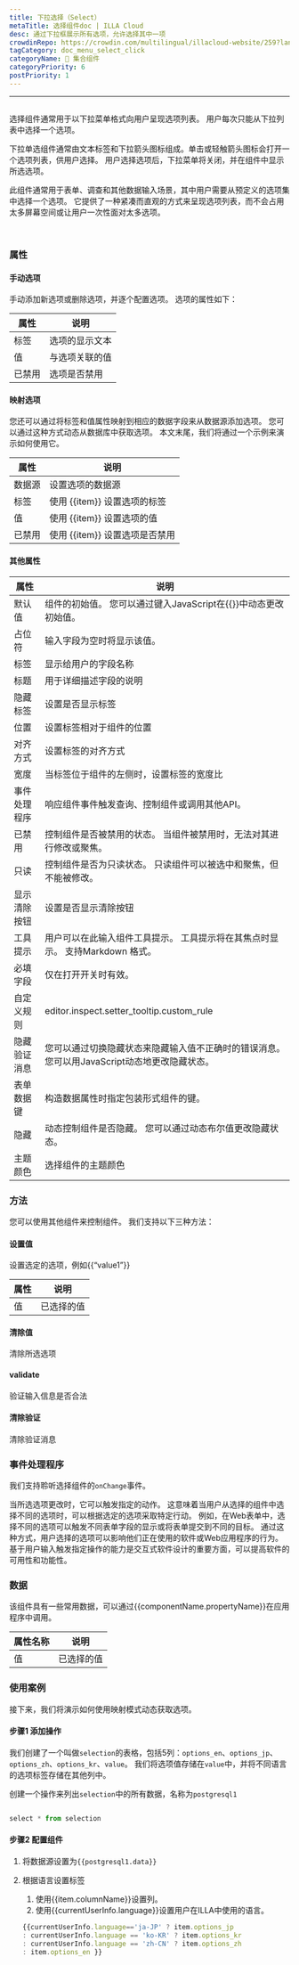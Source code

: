 ```yaml
---
title: 下拉选择（Select）
metaTitle: 选择组件doc | ILLA Cloud
desc: 通过下拉框展示所有选项，允许选择其中一项
crowdinRepo: https://crowdin.com/multilingual/illacloud-website/259?languages=zhcn&filter=basic&value=0
tagCategory: doc_menu_select_click
categoryName: 🧬 集合组件
categoryPriority: 6
postPriority: 1
---
```


* * *

## <h2 hidden>选择</h2>

选择组件通常用于以下拉菜单格式向用户呈现选项列表。 用户每次只能从下拉列表中选择一个选项。

下拉单选组件通常由文本标签和下拉箭头图标组成。单击或轻触箭头图标会打开一个选项列表，供用户选择。 用户选择选项后，下拉菜单将关闭，并在组件中显示所选选项。

此组件通常用于表单、调查和其他数据输入场景，其中用户需要从预定义的选项集中选择一个选项。 它提供了一种紧凑而直观的方式来呈现选项列表，而不会占用太多屏幕空间或让用户一次性面对太多选项。

<img src='https://cdn.illacloud.com/official-website/img/docs/assemble/select1.png' alt="" />

<img src='https://cdn.illacloud.com/official-website/img/docs/assemble/select2.png' alt="" />

### 属性

#### 手动选项

手动添加新选项或删除选项，并逐个配置选项。 选项的属性如下： 

| 属性  | 说明      |
| --- | ------- |
| 标签  | 选项的显示文本 |
| 值   | 与选项关联的值 |
| 已禁用 | 选项是否禁用  |

#### 映射选项

您还可以通过将标签和值属性映射到相应的数据字段来从数据源添加选项。 您可以通过这种方式动态从数据库中获取选项。 本文末尾，我们将通过一个示例来演示如何使用它。

| 属性  | 说明                   |
| --- | -------------------- |
| 数据源 | 设置选项的数据源             |
| 标签  | 使用 {{item}} 设置选项的标签  |
| 值   | 使用 {{item}} 设置选项的值   |
| 已禁用 | 使用 {{item}} 设置选项是否禁用 |

#### 其他属性

| 属性     | 说明                                                   |
| ------ | ---------------------------------------------------- |
| 默认值    | 组件的初始值。 您可以通过键入JavaScript在{{}}中动态更改初始值。              |
| 占位符    | 输入字段为空时将显示该值。                                        |
| 标签     | 显示给用户的字段名称                                           |
| 标题     | 用于详细描述字段的说明                                          |
| 隐藏标签   | 设置是否显示标签                                             |
| 位置     | 设置标签相对于组件的位置                                         |
| 对齐方式   | 设置标签的对齐方式                                            |
| 宽度     | 当标签位于组件的左侧时，设置标签的宽度比                                 |
| 事件处理程序 | 响应组件事件触发查询、控制组件或调用其他API。                             |
| 已禁用    | 控制组件是否被禁用的状态。 当组件被禁用时，无法对其进行修改或聚焦。                   |
| 只读     | 控制组件是否为只读状态。 只读组件可以被选中和聚焦，但不能被修改。                    |
| 显示清除按钮 | 设置是否显示清除按钮                                           |
| 工具提示   | 用户可以在此输入组件工具提示。 工具提示将在其焦点时显示。 支持Markdown 格式。         |
| 必填字段   | 仅在打开开关时有效。                                           |
| 自定义规则  | editor.inspect.setter_tooltip.custom_rule            |
| 隐藏验证消息 | 您可以通过切换隐藏状态来隐藏输入值不正确时的错误消息。 您可以用JavaScript动态地更改隐藏状态。 |
| 表单数据键  | 构造数据属性时指定包装形式组件的键。                                   |
| 隐藏     | 动态控制组件是否隐藏。 您可以通过动态布尔值更改隐藏状态。                        |
| 主题颜色   | 选择组件的主题颜色                                            |

### 方法

您可以使用其他组件来控制组件。 我们支持以下三种方法：

#### 设置值

设置选定的选项，例如{{“value1”}}

| 属性 | 说明    |
| -- | ----- |
| 值  | 已选择的值 |

#### 清除值

清除所选选项

#### validate

验证输入信息是否合法

#### 清除验证

清除验证消息

### 事件处理程序

我们支持聆听选择组件的`onChange`事件。 

当所选选项更改时，它可以触发指定的动作。 这意味着当用户从选择的组件中选择不同的选项时，可以根据选定的选项采取特定行动。 例如，在Web表单中，选择不同的选项可以触发不同表单字段的显示或将表单提交到不同的目标。 通过这种方式，用户选择的选项可以影响他们正在使用的软件或Web应用程序的行为。 基于用户输入触发指定操作的能力是交互式软件设计的重要方面，可以提高软件的可用性和功能性。

### 数据

该组件具有一些常用数据，可以通过{{componentName.propertyName}}在应用程序中调用。

| 属性名称 | 说明    |
| ---- | ----- |
| 值    | 已选择的值 |

### 使用案例

接下来，我们将演示如何使用映射模式动态获取选项。 

#### 步骤1 添加操作

我们创建了一个叫做`selection`的表格，包括5列：`options_en`、`options_jp`、`options_zh`、`options_kr`、`value`。 我们将选项值存储在`value`中，并将不同语言的选项标签存储在其他列中。 

创建一个操作来列出`selection`中的所有数据，名称为`postgresql1`

<img src='https://cdn.illacloud.com/official-website/img/docs/assemble/radio1.png' alt="" />

```jsx
select * from selection

```

#### 步骤2 配置组件

1.  将数据源设置为`{{postgresql1.data}}` 
2.  根据语言设置标签 

    1.  使用{{item.columnName}}设置列。 
    2.  使用{{currentUserInfo.language}}设置用户在ILLA中使用的语言。

    ```jsx
    {{currentUserInfo.language=='ja-JP' ? item.options_jp
    : currentUserInfo.language == 'ko-KR' ? item.options_kr
    : currentUserInfo.language == 'zh-CN' ? item.options_zh
    : item.options_en }}

    ```

<img src='https://cdn.illacloud.com/official-website/img/docs/assemble/select3.png' alt="" />
